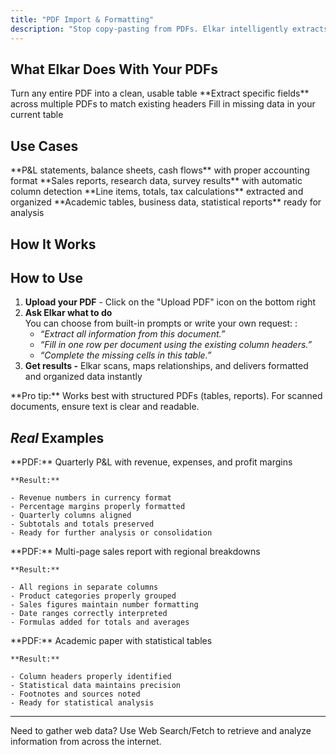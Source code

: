 ```yaml
---
title: "PDF Import & Formatting"
description: "Stop copy-pasting from PDFs. Elkar intelligently extracts tables and data, delivering perfectly formatted Excel spreadsheets in seconds."
---
```


## What Elkar Does With Your PDFs

<CardGroup cols={3}>
  <Card title="Full Document Extract" icon="file-export">
    Turn any entire PDF into a clean, usable table
  </Card>
  <Card title="Template Filling" icon="table-cells-row-unlock">
    **Extract specific fields** across multiple PDFs to match existing headers
  </Card>
  <Card title="Complete Existing Table" icon="table">
    Fill in missing data in your current table
  </Card>
</CardGroup>

## Use Cases

<CardGroup cols={2}>
  <Card title="Financial Documents" icon="chart-pie">
    **P&L statements, balance sheets, cash flows** with proper accounting format
  </Card>
  <Card title="Data Reports" icon="table">
    **Sales reports, research data, survey results** with automatic column detection
  </Card>
  <Card title="Invoices & Receipts" icon="receipt">
    **Line items, totals, tax calculations** extracted and organized
  </Card>
  <Card title="Research Papers" icon="book">
    **Academic tables, business data, statistical reports** ready for analysis
  </Card>
</CardGroup>

## How It Works

## How to Use

1. **Upload your PDF** - Click on the "Upload PDF" icon on the bottom right
2. **Ask Elkar what to do**\
   You can choose from built-in prompts or write your own request: :
   - _“Extract all information from this document.”_
   - _“Fill in one row per document using the existing column headers.”_
   - _“Complete the missing cells in this table.”_
3. **Get results -** Elkar scans, maps relationships, and delivers formatted and organized data instantly

<Tip>
  **Pro tip:** Works best with structured PDFs (tables, reports). For scanned documents, ensure text is clear and readable.
</Tip>

## _Real_ Examples

<AccordionGroup>
  <Accordion title="Financial Statement Import">
    **PDF:** Quarterly P&L with revenue, expenses, and profit margins

    **Result:**

    - Revenue numbers in currency format
    - Percentage margins properly formatted
    - Quarterly columns aligned
    - Subtotals and totals preserved
    - Ready for further analysis or consolidation
  </Accordion>
  <Accordion title="Sales Report Processing">
    **PDF:** Multi-page sales report with regional breakdowns

    **Result:**

    - All regions in separate columns
    - Product categories properly grouped
    - Sales figures maintain number formatting
    - Date ranges correctly interpreted
    - Formulas added for totals and averages
  </Accordion>
  <Accordion title="Research Data Extraction">
    **PDF:** Academic paper with statistical tables

    **Result:**

    - Column headers properly identified
    - Statistical data maintains precision
    - Footnotes and sources noted
    - Ready for statistical analysis
  </Accordion>
</AccordionGroup>

---

<Card title="Web Search & Fetch" icon="search">
  Need to gather web data? Use Web Search/Fetch to retrieve and analyze information from across the internet.
</Card>